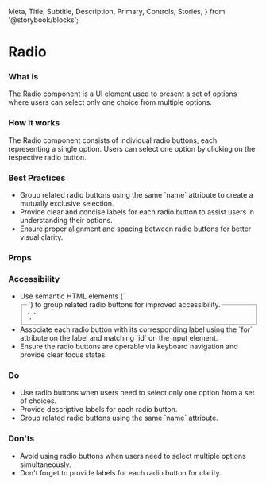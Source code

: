   Meta,
  Title,
  Subtitle,
  Description,
  Primary,
  Controls,
  Stories,
} from '@storybook/blocks';

<Meta of={NsRadioGroup} />

<h1>Radio</h1>

<h3>What is</h3>

  The Radio component is a UI element used to present a set of options where
  users can select only one choice from multiple options.

<h3>How it works</h3>

  The Radio component consists of individual radio buttons, each representing a
  single option. Users can select one option by clicking on the respective radio
  button.

<Primary />

<h3>Best Practices</h3>
<ul>
  <li>
    Group related radio buttons using the same `name` attribute to create a
    mutually exclusive selection.
  </li>
  <li>
    Provide clear and concise labels for each radio button to assist users in
    understanding their options.
  </li>
  <li>
    Ensure proper alignment and spacing between radio buttons for better visual
    clarity.
  </li>
</ul>

<h3>Props</h3>
<Controls />

<h3>Accessibility</h3>
<ul>
  <li>Use semantic HTML elements (`<fieldset>`, `<legend>`) to group related radio buttons for improved accessibility.</li>
  <li>Associate each radio button with its corresponding label using the `for` attribute on the label and matching `id` on the input element.</li>
  <li>Ensure the radio buttons are operable via keyboard navigation and provide clear focus states.</li>
</ul>

<h3>Do</h3>
<ul>
  <li>
    Use radio buttons when users need to select only one option from a set of
    choices.
  </li>
  <li>Provide descriptive labels for each radio button.</li>
  <li>Group related radio buttons using the same `name` attribute.</li>
</ul>

<h3>Don'ts</h3>
<ul>
  <li>
    Avoid using radio buttons when users need to select multiple options
    simultaneously.
  </li>
  <li>Don't forget to provide labels for each radio button for clarity.</li>
</ul>

<Stories />
